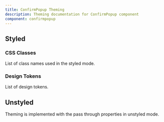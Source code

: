 ```yaml
---
title: ConfirmPopup Theming
description: Theming documentation for ConfirmPopup component
component: confirmpopup
---
```


## Styled

### CSS Classes

List of class names used in the styled mode.

<DocTable name="ConfirmPopup" category="style" />

### Design Tokens

List of design tokens.

<DocTable name="ConfirmPopup" category="token" />

## Unstyled

Theming is implemented with the pass through properties in unstyled mode.

